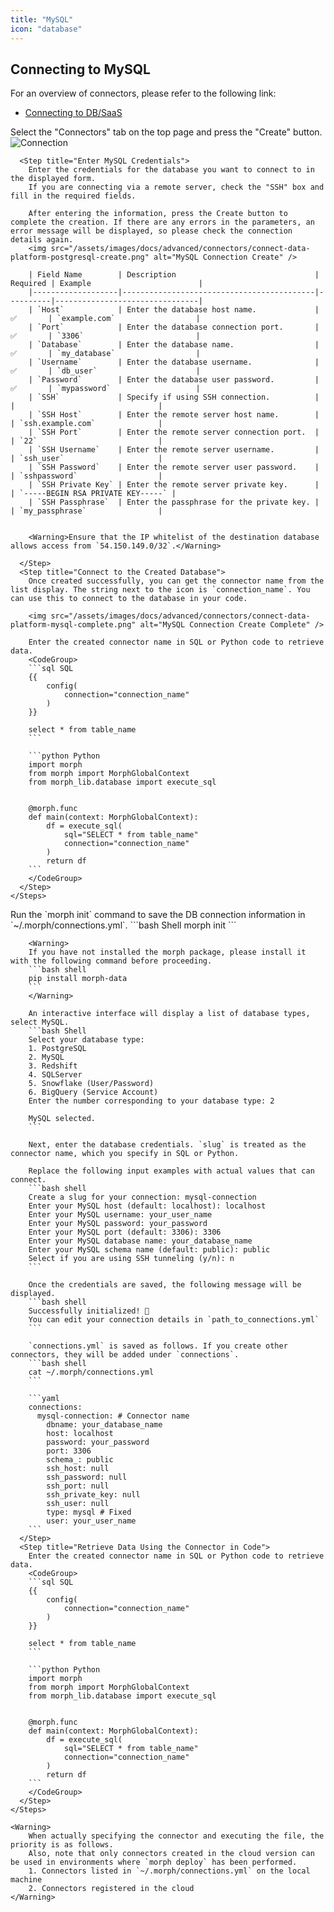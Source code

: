 ```yaml
---
title: "MySQL"
icon: "database"
---
```


## Connecting to MySQL

For an overview of connectors, please refer to the following link:

- [Connecting to DB/SaaS](/docs/en/develop/guides/integration)

<Tabs>
  <Tab title="Cloud Version">
    <Steps>
      <Step title="Create a Connector">
        Select the "Connectors" tab on the top page and press the "Create" button.
        <img src="/assets/images/docs/advanced/connectors/connect-data-platform-connection.png" alt="Connection" />
      </Step>

      <Step title="Enter MySQL Credentials">
        Enter the credentials for the database you want to connect to in the displayed form.
        If you are connecting via a remote server, check the "SSH" box and fill in the required fields.

        After entering the information, press the Create button to complete the creation. If there are any errors in the parameters, an error message will be displayed, so please check the connection details again.
        <img src="/assets/images/docs/advanced/connectors/connect-data-platform-postgresql-create.png" alt="MySQL Connection Create" />

        | Field Name        | Description                               | Required | Example                        |
        |-------------------|-------------------------------------------|----------|--------------------------------|
        | `Host`            | Enter the database host name.             | ✅       | `example.com`                  |
        | `Port`            | Enter the database connection port.       | ✅       | `3306`                         |
        | `Database`        | Enter the database name.                  | ✅       | `my_database`                  |
        | `Username`        | Enter the database username.              | ✅       | `db_user`                      |
        | `Password`        | Enter the database user password.         | ✅       | `mypassword`                   |
        | `SSH`             | Specify if using SSH connection.          |          |                                |
        | `SSH Host`        | Enter the remote server host name.        |          | `ssh.example.com`              |
        | `SSH Port`        | Enter the remote server connection port.  |          | `22`                           |
        | `SSH Username`    | Enter the remote server username.         |          | `ssh_user`                     |
        | `SSH Password`    | Enter the remote server user password.    |          | `sshpassword`                  |
        | `SSH Private Key` | Enter the remote server private key.      |          | `-----BEGIN RSA PRIVATE KEY-----` |
        | `SSH Passphrase`  | Enter the passphrase for the private key. |          | `my_passphrase`                |


        <Warning>Ensure that the IP whitelist of the destination database allows access from `54.150.149.0/32`.</Warning>

      </Step>
      <Step title="Connect to the Created Database">
        Once created successfully, you can get the connector name from the list display. The string next to the icon is `connection_name`. You can use this to connect to the database in your code.

        <img src="/assets/images/docs/advanced/connectors/connect-data-platform-mysql-complete.png" alt="MySQL Connection Create Complete" />

        Enter the created connector name in SQL or Python code to retrieve data.
        <CodeGroup>
        ```sql SQL
        {{
            config(
                connection="connection_name"
            )
        }}

        select * from table_name
        ```

        ```python Python
        import morph
        from morph import MorphGlobalContext
        from morph_lib.database import execute_sql


        @morph.func
        def main(context: MorphGlobalContext):
            df = execute_sql(
                sql="SELECT * from table_name"
                connection="connection_name"
            )
            return df
        ```
        </CodeGroup>
      </Step>
    </Steps>

  </Tab>
  <Tab title="Local Version">
    <Steps>
      <Step title="Run the morph init Command">
        Run the `morph init` command to save the DB connection information in `~/.morph/connections.yml`.
        ```bash Shell
        morph init
        ```

        <Warning>
        If you have not installed the morph package, please install it with the following command before proceeding.
        ```bash shell
        pip install morph-data
        ```
        </Warning>

        An interactive interface will display a list of database types, select MySQL.
        ```bash Shell
        Select your database type:
        1. PostgreSQL
        2. MySQL
        3. Redshift
        4. SQLServer
        5. Snowflake (User/Password)
        6. BigQuery (Service Account)
        Enter the number corresponding to your database type: 2

        MySQL selected.
        ```

        Next, enter the database credentials. `slug` is treated as the connector name, which you specify in SQL or Python.

        Replace the following input examples with actual values that can connect.
        ```bash shell
        Create a slug for your connection: mysql-connection
        Enter your MySQL host (default: localhost): localhost
        Enter your MySQL username: your_user_name
        Enter your MySQL password: your_password
        Enter your MySQL port (default: 3306): 3306
        Enter your MySQL database name: your_database_name
        Enter your MySQL schema name (default: public): public
        Select if you are using SSH tunneling (y/n): n
        ```

        Once the credentials are saved, the following message will be displayed.
        ```bash shell
        Successfully initialized! 🎉
        You can edit your connection details in `path_to_connections.yml`
        ```

        `connections.yml` is saved as follows. If you create other connectors, they will be added under `connections`.
        ```bash shell
        cat ~/.morph/connections.yml
        ```

        ```yaml
        connections:
          mysql-connection: # Connector name
            dbname: your_database_name
            host: localhost
            password: your_password
            port: 3306
            schema_: public
            ssh_host: null
            ssh_password: null
            ssh_port: null
            ssh_private_key: null
            ssh_user: null
            type: mysql # Fixed
            user: your_user_name
        ```
      </Step>
      <Step title="Retrieve Data Using the Connector in Code">
        Enter the created connector name in SQL or Python code to retrieve data.
        <CodeGroup>
        ```sql SQL
        {{
            config(
                connection="connection_name"
            )
        }}

        select * from table_name
        ```

        ```python Python
        import morph
        from morph import MorphGlobalContext
        from morph_lib.database import execute_sql


        @morph.func
        def main(context: MorphGlobalContext):
            df = execute_sql(
                sql="SELECT * from table_name"
                connection="connection_name"
            )
            return df
        ```
        </CodeGroup>
      </Step>
    </Steps>

    <Warning>
        When actually specifying the connector and executing the file, the priority is as follows.
        Also, note that only connectors created in the cloud version can be used in environments where `morph deploy` has been performed.
        1. Connectors listed in `~/.morph/connections.yml` on the local machine
        2. Connectors registered in the cloud
    </Warning>

  </Tab>  
</Tabs>

